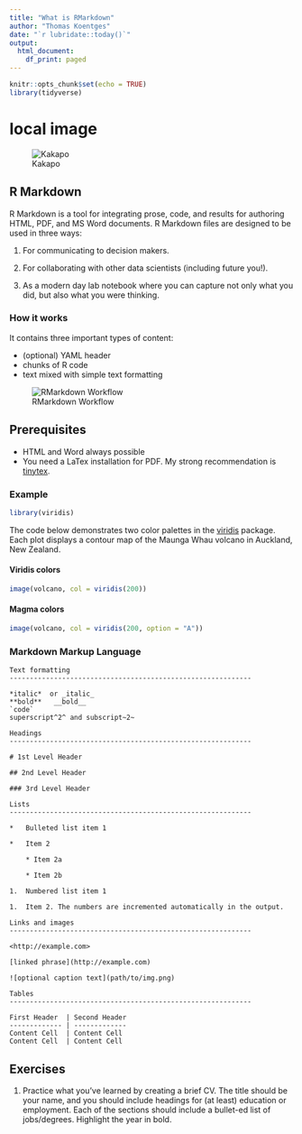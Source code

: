 ```yaml
---
title: "What is RMarkdown"
author: "Thomas Koentges"
date: "`r lubridate::today()`"
output:
  html_document:
    df_print: paged
---
```


```r
knitr::opts_chunk$set(echo = TRUE)
library(tidyverse)
```

# local image

![Kakapo](image/1600px-Kakapo_Sirocco_1.jpg)

## R Markdown

R Markdown is a tool for integrating prose, code, and results for authoring HTML, PDF, and MS Word documents. R Markdown files are designed to be used in three ways:

1.  For communicating to decision makers.

2.  For collaborating with other data scientists (including future you!).

3.  As a modern day lab notebook where you can capture not only what you did, but also what you were thinking.

### How it works

It contains three important types of content:

-   (optional) YAML header
-   chunks of R code
-   text mixed with simple text formatting

![RMarkdown Workflow](https://d33wubrfki0l68.cloudfront.net/61d189fd9cdf955058415d3e1b28dd60e1bd7c9b/9791d/images/rmarkdownflow.png) 

## Prerequisites

-   HTML and Word always possible
-   You need a LaTex installation for PDF. My strong recommendation is [tinytex](https://yihui.org/tinytex/).

### Example

```r
library(viridis)
```

The code below demonstrates two color palettes in the [viridis](https://github.com/sjmgarnier/viridis) package. Each plot displays a contour map of the Maunga Whau volcano in Auckland, New Zealand.

#### Viridis colors

```r
image(volcano, col = viridis(200))
```

#### Magma colors

```r
image(volcano, col = viridis(200, option = "A"))
```

### Markdown Markup Language

    Text formatting 
    ------------------------------------------------------------

    *italic*  or _italic_
    **bold**   __bold__
    `code`
    superscript^2^ and subscript~2~

    Headings
    ------------------------------------------------------------

    # 1st Level Header

    ## 2nd Level Header

    ### 3rd Level Header

    Lists
    ------------------------------------------------------------

    *   Bulleted list item 1

    *   Item 2

        * Item 2a

        * Item 2b

    1.  Numbered list item 1

    1.  Item 2. The numbers are incremented automatically in the output.

    Links and images
    ------------------------------------------------------------

    <http://example.com>

    [linked phrase](http://example.com)

    ![optional caption text](path/to/img.png)

    Tables 
    ------------------------------------------------------------

    First Header  | Second Header
    ------------- | -------------
    Content Cell  | Content Cell
    Content Cell  | Content Cell

## Exercises

1.  Practice what you've learned by creating a brief CV. The title should be your name, and you should include headings for (at least) education or employment. Each of the sections should include a bullet-ed list of jobs/degrees. Highlight the year in bold.
